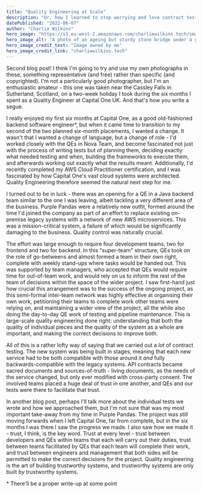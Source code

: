 ```yaml
---
title: "Quality Engineering at Scale"
description: "Or, how I learned to stop worrying and love contract testing"
datePublished: "2022-06-07"
author: "Charlie Wilkins"
hero_image: "https://s3.eu-west-2.amazonaws.com/charliewilkins.tech/images/bridge.png"
hero_image_alt: "A photo of an ageing but sturdy stone bridge under a grey sky"
hero_image_credit_text: "Image owned by me"
hero_image_credit_link: "charliewilkins.tech"
---
```


Second blog post! I think I'm going to try and use my own photographs in these,
something representative (and free) rather than specific (and copyrighted). I'm
not a particularly good photographer, but I'm an enthusiastic amateur - this one
was taken near the Cassley Falls in Sutherland, Scotland, on a two-week holiday
I took during the six months I spent as a Quality Engineer at Capital One UK. And
that's how you write a segue.

I really enjoyed my first six months at Capital One, as a good old-fashioned
backend software engineer*, but when it came time to transition to my second of
the two planned six-month placements, I wanted a change. It wasn't that I wanted
a change of language, but a change of role - I'd worked closely with the QEs in
Nova Team, and become fascinated not just with the process of writing tests but
of planning them, deciding exactly what needed testing and when, building the
frameworks to execute them, and afterwards working out exactly what the results
meant. Additionally, I'd recently completed my AWS Cloud Practitioner
certification, and I was fascinated by how Capital One's vast cloud systems
were architected. Quality Engineering therefore seemed the natural next step
for me.

I turned out to be in luck - there was an opening for a QE in a Java backend
team similar to the one I was leaving, albeit tackling a very different area of
the business. Purple Pandas were a relatively new outfit, formed around the
time I'd joined the company as part of an effort to replace existing on-premise
legacy systems with a network of new AWS microservices. This was a
mission-critical system, a failure of which would be significantly damaging to
the business. Quality control was naturally crucial.

The effort was large enough to require four development teams, two for frontend
and two for backend. In this "super-team" structure, QEs took on the role of
go-betweens and almost formed a team in their own right, complete with weekly
stand-ups where tasks would be handed out. This was supported by team managers,
who accepted that QEs would require time for out-of-team work, and would rely
on us to inform the rest of the team of decisions within the space of the wider
project. I saw first-hand just how crucial this arrangement was to the success
of the ongoing project, as this semi-formal inter-team network was highly
effective at organising their own work, petitioning their teams to complete
work other teams were relying on, and maintaining a wider view of the project,
all the while also doing the day-to-day QE work of testing and pipeline
maintenance. This is large-scale quality engineering done right: understanding
that both the quality of individual pieces and the quality of the system as a
whole are important, and making the correct decisions to improve both.

All of this is a rather lofty way of saying that we carried out a *lot* of
contract testing. The new system was being built in stages, meaning that each
new service had to be both compatible with those around it *and* fully
backwards-compatible with the legacy systems. API contracts became sacred
documents and sources-of-truth - living documents, as the needs of the service
changed, but only ever modified with cross-party consent. The involved teams
placed a huge deal of trust in one another, and QEs and our tests were there to
facilitate that trust.

In another blog post, perhaps I'll talk more about the individual tests we
wrote and how we approached them, but I'm not sure that was my most important
take-away from my time in Purple Pandas. The project was still moving forwards
when I left Capital One, far from complete, but in the six months I was there I
saw the progress we made. I also saw how we made it - trust, I think, is the key
word. Trust at every level - trust between developers and QEs within teams that
each will carry out their duties, trust between teams facilitated by QEs that
each team will complete their work, and trust between engineers and management
that both sides will be permitted to make the correct decisions for the project.
Quality engineering is the art of building trustworthy systems, and trustworthy
systems are only built *by* trustworthy systems.

\* There'll be a proper write-up at some point
